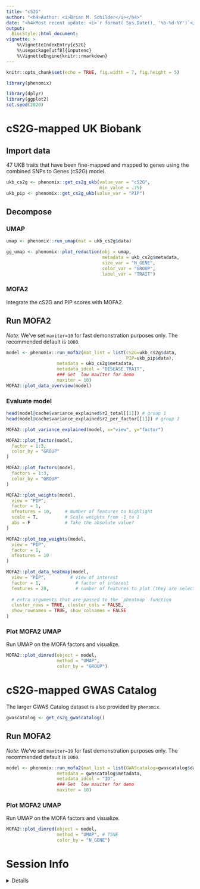 ```yaml
---
title: "cS2G"
author: "<h4>Author: <i>Brian M. Schilder</i></h4>" 
date: "<h4>Most recent update: <i>`r format( Sys.Date(), '%b-%d-%Y')`</i></h4>"
output:
  BiocStyle::html_document:
vignette: >
    %\VignetteIndexEntry{cS2G} 
    %\usepackage[utf8]{inputenc}
    %\VignetteEngine{knitr::rmarkdown} 
---
```


```r
knitr::opts_chunk$set(echo = TRUE, fig.width = 7, fig.height = 5)
```

```r
library(phenomix)

library(dplyr)
library(ggplot2)
set.seed(2020)
```

# cS2G-mapped UK Biobank

## Import data

47 UKB traits that have been fine-mapped and mapped to genes using the
combined SNPs to Genes (cS2G) model.

```r
ukb_cs2g <- phenomix::get_cs2g_ukb(value_var = "cS2G", 
                                   min_value = .75)
ukb_pip <- phenomix::get_cs2g_ukb(value_var = "PIP")
```

## Decompose

### UMAP

```r
umap <- phenomix::run_umap(mat = ukb_cs2g$data)

gg_umap <- phenomix::plot_reduction(obj = umap, 
                                    metadata = ukb_cs2g$metadata, 
                                    size_var = "N_GENE", 
                                    color_var = "GROUP",
                                    label_var = "TRAIT") 
```


### MOFA2

Integrate the cS2G and PIP scores with MOFA2.

## Run MOFA2

*Note*: We've set `maxiter=10` for fast demonstration purposes only. The recommended default is `1000`.

```r
model <- phenomix::run_mofa2(mat_list = list(cS2G=ukb_cs2g$data, 
                                             PIP=ukb_pip$data), 
                   metadata = ukb_cs2g$metadata,
                   metadata_idcol = "DISEASE.TRAIT", 
                   ### Set  low maxiter for demo 
                   maxiter = 10)
MOFA2::plot_data_overview(model)
```

### Evaluate model 

```r
head(model@cache$variance_explained$r2_total[[1]]) # group 1
head(model@cache$variance_explained$r2_per_factor[[1]]) # group 1

MOFA2::plot_variance_explained(model, x="view", y="factor")

MOFA2::plot_factor(model, 
  factor = 1:3,
  color_by = "GROUP"
)

MOFA2::plot_factors(model, 
  factors = 1:3,
  color_by = "GROUP"
)

MOFA2::plot_weights(model,
  view = "PIP",
  factor = 1,
  nfeatures = 10,     # Number of features to highlight
  scale = T,          # Scale weights from -1 to 1
  abs = F             # Take the absolute value?
)

MOFA2::plot_top_weights(model,
  view = "PIP",
  factor = 1,
  nfeatures = 10
)

MOFA2::plot_data_heatmap(model,
  view = "PIP",         # view of interest
  factor = 1,             # factor of interest
  features = 20,          # number of features to plot (they are selected by weight)
  
  # extra arguments that are passed to the `pheatmap` function
  cluster_rows = TRUE, cluster_cols = FALSE,
  show_rownames = TRUE, show_colnames = FALSE
)
```

### Plot MOFA2 UMAP

Run UMAP on the MOFA factors and visualize.

```r
MOFA2::plot_dimred(object = model,
                   method = "UMAP", 
                   color_by = "GROUP")
```


# cS2G-mapped GWAS Catalog

The larger GWAS Catalog dataset is also provided by `phenomix`. 

```r
gwascatalog <- get_cs2g_gwascatalog()
```

## Run MOFA2

*Note*: We've set `maxiter=10` for fast demonstration purposes only. The recommended default is `1000`.

```r
model <- phenomix::run_mofa2(mat_list = list(GWAScatalog=gwascatalog$data), 
                   metadata = gwascatalog$metadata,
                   metadata_idcol = "ID", 
                   ### Set  low maxiter for demo
                   maxiter = 10) 
```

### Plot MOFA2 UMAP

Run UMAP on the MOFA factors and visualize.

```r
MOFA2::plot_dimred(object = model,
                   method = "UMAP", # TSNE 
                   color_by = "N_GENE")
```

# Session Info 

<details> 

```r
utils::sessionInfo()
```

</details>  


